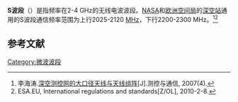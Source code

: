 {{MWband
| freq = 2 - 4 [[GHz|GHz]]
| wave = 150.00 - 75.00 [[mm|mm]]
}}
'''S波段'''（{{lang-en|S band}}）是指频率在2-4 GHz的无线电波波段。[[美国国家航空航天局|NASA]]和[[欧洲空间局|欧洲空间局]]的[[深空网络|深空站]]通用的S波段通信频率范围为上行2025-2120 [[MHz|MHz]]，下行2200-2300 MHz。<ref>李海涛.[http://www.lw23.com/pdf_2594a211-4d17-49d8-bdfb-e07b3f86e4c7/lunwen.pdf 深空测控网的大口径天线与天线组阵]{{dead link|date=2017年11月 |bot=InternetArchiveBot |fix-attempted=yes }}[J].测控与通信, 2007(4).</ref><ref>ESA.EU, International regulations and standards[Z/OL]{{cite web |url=.http://www.esa.int/SPECIALS/Operations/SEM8YCSMTWE_2.html |title=存档副本 |accessdate=2010-09-21 |deadurl=yes |archiveurl=https://web.archive.org/web/20101005013714/http://www.esa.int/SPECIALS/Operations/SEM8YCSMTWE_2.html |archivedate=2010-10-05 }}, 2010-2-8.</ref>

{{其他微波波段}}

== 参考文献 ==
{{Reflist}}

{{physics-stub}}

{{EMSpectrum}}

[[Category:微波波段|Category:微波波段]]